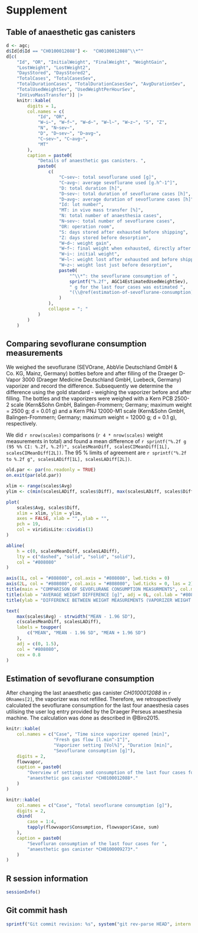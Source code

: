 # Supplement

## Table of anaesthetic gas canisters

```r
d <- agc;
d$Id[d$Id == "CH0100012088"] <-  "CH0100012088^\\*^"
d[c(
    "Id", "OR", "InitialWeight", "FinalWeight", "WeightGain",
    "LostWeight", "LostWeight2",
    "DaysStored", "DaysStored2",
    "TotalCases", "TotalCasesSev",
    "TotalDurationCases", "TotalDurationCasesSev", "AvgDurationSev",
    "TotalUsedWeightSev", "UsedWeightPerHourSev",
    "InVivoMassTransfer")] |>
    knitr::kable(
        digits = 1,
        col.names = c(
            "Id", "OR",
            "W~i~", "W~f~", "W~d~", "W~l~", "W~z~", "S", "Z",
            "N", "N~sev~",
            "D", "D~sev~", "D~avg~",
            "C~sev~", "C~avg~",
            "MT"
        ),
        caption = paste0(
            "Details of anaesthetic gas canisters. ",
            paste0(
                c(
                    "C~sev~: total sevoflurane used [g]",
                    "C~avg~: average sevoflurane used [g.h^-1^]",
                    "D: total duration [h]",
                    "D~sev~: total duration of sevoflurane cases [h]",
                    "D~avg~: average duration of sevoflurane cases [h]",
                    "Id: lot number",
                    "MT: in vivo mass transfer [%]",
                    "N: total number of anaesthesia cases",
                    "N~sev~: total number of sevoflurane cases",
                    "OR: operation room",
                    "S: days stored after exhausted before shipping",
                    "Z: days stored before desorption",
                    "W~d~: weight gain",
                    "W~f~: final weight when exhausted, directly after disconnection",
                    "W~i~: initial weight",
                    "W~l~: weight lost after exhausted and before shipping",
                    "W~z~: weight lost just before desorption",
                    paste0(
                        "^\\*^: the sevoflurane consumption of ",
                        sprintf("%.2f", AGC14EstimatedUsedWeightSev),
                        " g for the last four cases was estimated ",
                        "(\\@ref(estimation-of-sevoflurane-consumption))."
                    )
                ),
                collapse = "; "
            )
        )
    )
```


## Comparing sevoflurane consumption measurements

We weighed the sevoflurane
(SEVOrane, AbbVie Deutschland GmbH & Co. KG, Mainz, Germany) bottles
before and after filling of the Draeger D-Vapor 3000
(Draeger Medicine Deutschland GmbH, Luebeck, Germany)
vaporizer and record the difference.
Subsequently we determine the difference using the gold standard -
weighing the vaporizer before and after filling.
The bottles and the vaporizers were weighed with a Kern PCB 2500-2 scale
(Kern&Sohn GmbH, Balingen-Frommern; Germany; maximum weight = 2500 g; d = 0.01 g)
and a Kern PNJ 12000-M1 scale
(Kern&Sohn GmbH, Balingen-Frommern; Germany; maximum weight = 12000 g; d = 0.1 g),
respectively.

We did `r nrow(scales)` comparisons (`r 4 * nrow(scales)` weight measurements
in total) and found a mean difference of
`r sprintf("%.2f g (95 %% CI: %.2f, %.2f)", scalesMeanDiff, scalesCIMeanDiff[1L], scalesCIMeanDiff[2L])`.
The 95\ % limits of agreement are
`r sprintf("%.2f to %.2f g", scalesLADiff[1L], scalesLADiff[2L])`.

```r
old.par <- par(no.readonly = TRUE)
on.exit(par(old.par))

xlim <- range(scales$Avg)
ylim <- c(min(scalesLADiff, scales$Diff), max(scalesLADiff, scales$Diff))

plot(
    scales$Avg, scales$Diff,
    xlim = xlim, ylim = ylim,
    axes = FALSE, xlab = "", ylab = "",
    pch = 19,
    col = viridisLite::cividis(1)
)

abline(
    h = c(0, scalesMeanDiff, scalesLADiff),
    lty = c("dashed", "solid", "solid", "solid"),
    col = "#808080"
)

axis(1L, col = "#808080", col.axis = "#808080", lwd.ticks = 0)
axis(2L, col = "#808080", col.axis = "#808080", lwd.ticks = 0, las = 2)
title(main = "COMPARISON OF SEVOFLURANE CONSUMPTION MEASURMENTS", col.main = "#808080", adj = 0L)
title(xlab = "AVERAGE WEIGHT DIFFERENCE [g]", adj = 0L, col.lab = "#808080")
title(ylab = "DIFFERENCE BETWEEN WEIGHT MEASUREMENTS (VAPORIZER WEIGHT - BOTTLE WEIGHT) [g]", adj = 1L, col.lab = "#808080", cex.lab = 0.8)

text(
    max(scales$Avg) - strwidth("MEAN - 1.96 SD"),
    c(scalesMeanDiff, scalesLADiff),
    labels = toupper(
        c("MEAN", "MEAN - 1.96 SD", "MEAN + 1.96 SD")
    ),
    adj = c(0, 1.5),
    col = "#808080",
    cex = 0.8
)
```


## Estimation of sevoflurane consumption

After changing the last anaesthetic gas canister *CH0100012088* in `r ORnames[2]`,
the vaporizer was not refilled.
Therefore, we retrospectively calculated the sevoflurane consumption for the
last four anaesthesia cases utilising the user log entry provided by the Draeger
Perseus anaesthesia machine.
The calculation was done as described in @Biro2015.

```r
knitr::kable(
    col.names = c("Case", "Time since vaporizer opened [min]",
                  "Fresh gas flow [l.min^-1^]",
                  "Vaporizer setting [Vol%]", "Duration [min]",
                  "Sevoflurane consumption [g]"),
    digits = 2,
    flowvapor,
    caption = paste0(
        "Overview of settings and consumption of the last four cases for ",
        "anaesthetic gas canister *CH0100012088*."
    )
)

knitr::kable(
    col.names = c("Case", "Total sevoflurane consumption [g]"),
    digits = 2,
    cbind(
        case = 1:4,
        tapply(flowvapor$Consumption, flowvapor$Case, sum)
    ),
    caption = paste0(
        "Sevofluran consumption of the last four cases for ",
        "anaesthetic gas canister *CH0100009273*."
    )
)
```

## R session information


```r
sessionInfo()
```


## Git commit hash


```r
sprintf("Git commit revision: %s", system("git rev-parse HEAD", intern = TRUE))
```


